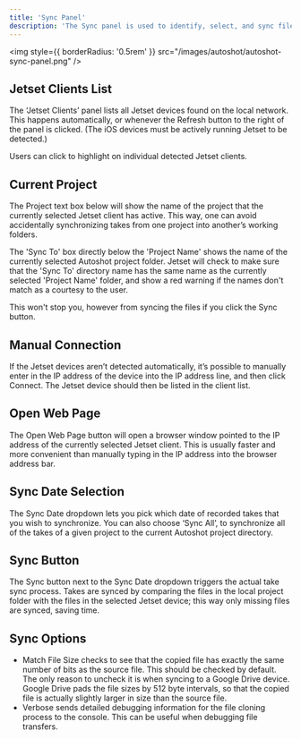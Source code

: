 ```yaml
---
title: 'Sync Panel'
description: 'The Sync panel is used to identify, select, and sync files from Jetset devices on the local network.'
---
```


<img
  style={{ borderRadius: '0.5rem' }}
  src="/images/autoshot/autoshot-sync-panel.png"
/>

## Jetset Clients List
The ‘Jetset Clients’ panel lists all Jetset devices found on the local network. This happens automatically, or whenever the Refresh button to the right of the panel is clicked. (The iOS devices must be actively running Jetset to be detected.)

Users can click to highlight on individual detected Jetset clients.

## Current Project
The Project text box below will show the name of the project that the currently selected Jetset client has active. This way, one can avoid accidentally synchronizing takes from one project into another’s working folders.

The 'Sync To' box directly below the 'Project Name' shows the name of the currently selected Autoshot project folder. Jetset will check to make sure that the 'Sync To' directory name has the same name as the currently selected 'Project Name' folder, and show a red warning if the names don't match as a courtesy to the user.

This won't stop you, however from syncing the files if you click the Sync button.

## Manual Connection
If the Jetset devices aren’t detected automatically, it’s possible to manually enter in the IP address of the device into the IP address line, and then click Connect. The Jetset device should then be listed in the client list.

## Open Web Page
The Open Web Page button will open a browser window pointed to the IP address of the currently selected Jetset client. This is usually faster and more convenient than manually typing in the IP address into the browser address bar.

## Sync Date Selection
The Sync Date dropdown lets you pick which date of recorded takes that you wish to synchronize. You can also choose ‘Sync All’, to synchronize all of the takes of a given project to the current Autoshot project directory.

## Sync Button
The Sync button next to the Sync Date dropdown triggers the actual take sync process. Takes are synced by comparing the files in the local project folder with the files in the selected Jetset device; this way only missing files are synced, saving time.

## Sync Options
- Match File Size checks to see that the copied file has exactly the same number of bits as the source file. This should be checked by default. The only reason to uncheck it is when syncing to a Google Drive device. Google Drive pads the file sizes by 512 byte intervals, so that the copied file is actually slightly larger in size than the source file.
- Verbose sends detailed debugging information for the file cloning process to the console. This can be useful when debugging file transfers.